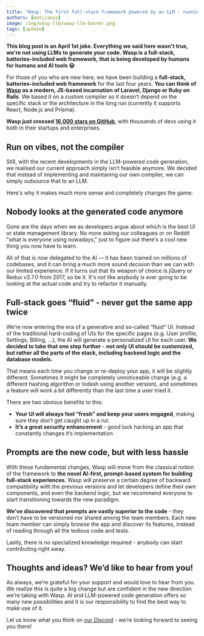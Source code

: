 ```yaml
---
title: "Wasp: The first full-stack framework powered by an LLM - running on vibes, not a compiler"
authors: [matijasos]
image: /img/wasp-llm/wasp-llm-banner.png
tags: [update]
---
```




**This blog post is an April 1st joke. Everything we said here wasn't true, we're not using LLMs to generate your code. Wasp is a full-stack, batteries-included web framework, that is being developed by humans for humans and AI tools 😃**

For those of you who are new here, we have been building a **full-stack, batteries-included web framework** for the last four years. **You can think of [Wasp](https://github.com/wasp-lang/wasp) as a modern, JS-based incarnation of Laravel, Django or Ruby on Rails**. We based it on a custom compiler so it doesn’t depend on the specific stack or the architecture in the long run (currently it supports React, Node.js and Prisma).

**Wasp just crossed [16,000 stars on GitHub](https://github.com/wasp-lang/wasp)**, with thousands of devs using it both in their startups and enterprises.

## Run on vibes, not the compiler

Still, with the recent developments in the LLM-powered code generation, we realised our current approach simply isn’t feasible anymore. We decided that instead of implementing and maintaning our own compiler, we can simply outsource that to an LLM.

<ImgWithCaption alt="Wasp AI-first diagram" source="img/wasp-llm/wasp-ai-first-diagram.png" caption="Let's get these vibes a'goin'." />

Here's why it makes much more sense and completely changes the game:

## Nobody looks at the generated code anymore

<ImgWithCaption alt="jQuery code example" source="img/wasp-llm/jquery-code-example.png" caption="Let's face it - this is what it's gonna be." />

Gone are the days when we as developers argue about which is the best UI or state management library. No more asking our colleagues or on Reddit "what is everyone using nowadays," just to figure out there's a cool new thing you now have to learn.

All of that is now delegated to the AI — it has been trained on millions of codebases, and it can bring a much more sound decision than we can with our limited experience. If it turns out that its weapon of choice is jQuery or Redux v3.7.0 from 2017, so be it. It's not like anybody is ever going to be looking at the actual code and try to refactor it manually.

## Full-stack goes “fluid” - never get the same app twice

We’re now entering the era of a generative and so-called “fluid” UI. Instead of the traditional hard-coding of UIs for the specific pages (e.g. User profile, Settings, Billing, …), the AI will generate a personalized UI for each user. **We decided to take that one step further -** **not only UI should be customized, but rather all the parts of the stack, including backend logic and the database models.**

That means each time you change or re-deploy your app, it will be slightly different. Sometimes it might be completely unnoticeable change (e.g. a different hashing algorithm or lodash using another version), and sometimes a feature will work a bit differently than the last time a user tried it.

There are two obvious benefits to this:

- **Your UI will always feel “fresh” and keep your users engaged**, making sure they don’t get caught up in a rut.
- **It’s a great security enhancement** - good luck hacking an app that constantly changes it’s implementation

## Prompts are the new code, but with less hassle

<ImgWithCaption alt="prompts > coe" source="img/wasp-llm/give-me-auth.png" caption="Code is so 2024. Embrace the prompt." />

With these fundamental changes, Wasp will move from the classical notion of the framework to **the novel AI-first, prompt-based system for building full-stack experiences**. Wasp will preserve a certain degree of backward compatibility with the previous versions and let developers define their own components, and even the backend logic, but we recommend everyone to start transitioning towards the new paradigm.

**We’ve discovered that prompts are vastly superior to the code** - they don’t have to be versioned nor shared among the team members. Each new team member can simply browse the app and discover its features, instead of reading through all the tedious code and tests.

Lastly, there is no specialized knowledge required - anybody can start contributing right away.

## Thoughts and ideas? We’d like to hear from you!

As always, we’re grateful for your support and would love to hear from you. We realize this is quite a big change but are confident in the new direction we’re taking with Wasp. AI and LLM-powered code generation offers so many new possibilities and it is our responsibility to find the best way to make use of it.

Let us know what you think on [our Discord](https://discord.gg/rzdnErX) - we’re looking forward to seeing you there!
